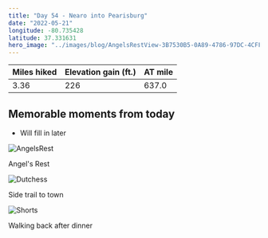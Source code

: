 ```yaml
---
title: "Day 54 - Nearo into Pearisburg"
date: "2022-05-21"
longitude: -80.735428
latitude: 37.331631
hero_image: "../images/blog/AngelsRestView-3B7530B5-0A89-4786-97DC-4CFF2AF0B3B7-20220526214539.png"
---
```



| Miles hiked | Elevation gain (ft.) | AT mile |
| ----------- | -------------- | -------- |
| 3.36 | 226 | 637.0 |

## Memorable moments from today
- Will fill in later

![AngelsRest](../images/blog/AngelsRest-3B7530B5-0A89-4786-97DC-4CFF2AF0B3B7-20220527090505.png)

<figcaption>Angel's Rest</figcaption>

![Dutchess](../images/blog/Dutchess-3B7530B5-0A89-4786-97DC-4CFF2AF0B3B7-20220527090518.png)

<figcaption>Side trail to town 
</figcaption>

![Shorts](../images/blog/Shorts-3B7530B5-0A89-4786-97DC-4CFF2AF0B3B7-20220527090533.png)

<figcaption>Walking back after dinner</figcaption>

